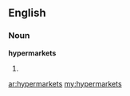 ==English==

===Noun===
'''hypermarkets'''

# {{plural of|hypermarket}}

[[ar:hypermarkets]]
[[my:hypermarkets]]